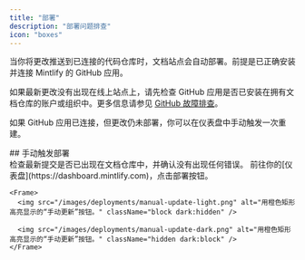 ```yaml
---
title: "部署"
description: "部署问题排查"
icon: "boxes"
---
```


当你将更改推送到已连接的代码仓库时，文档站点会自动部署。前提是已正确安装并连接 Mintlify 的 GitHub 应用。

如果最新更改没有出现在线上站点上，请先检查 GitHub 应用是否已安装在拥有文档仓库的账户或组织中。更多信息请参见 [GitHub 故障排查](/zh/settings/github#troubleshooting)。

如果 GitHub 应用已连接，但更改仍未部署，你可以在仪表盘中手动触发一次重建。

<div id="manually-triggering-a-deployment">
  ## 手动触发部署
</div>

<Steps>
  <Step title="确认你最新的提交已成功。">
    检查最新提交是否已出现在文档仓库中，并确认没有出现任何错误。
  </Step>

  <Step title="手动触发部署。">
    前往你的[仪表盘](https://dashboard.mintlify.com)，点击部署按钮。

    <Frame>
      <img src="/images/deployments/manual-update-light.png" alt="用橙色矩形高亮显示的“手动更新”按钮。" className="block dark:hidden" />

      <img src="/images/deployments/manual-update-dark.png" alt="用橙色矩形高亮显示的“手动更新”按钮。" className="hidden dark:block" />
    </Frame>
  </Step>
</Steps>
